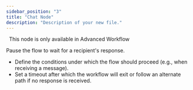 ```yaml
---
sidebar_position: "3"
title: "Chat Node"
description: "Description of your new file."
---
```


<Note>
    This node is only available in Advanced Workflow
</Note>

Pause the flow to wait for a recipient's response.

- Define the conditions under which the flow should proceed (e.g., when receiving a message).
- Set a timeout after which the workflow will exit or follow an alternate path if no response is received.